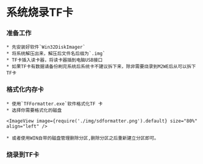 
# 系统烧录TF卡

### 准备工作

    * 先安装好软件`Win32DiskImager`
    * 将系统解压出来，解压后文件名后缀为`.img`
    * TF卡插入读卡器，将读卡器插到电脑USB接口
    * 如果TF卡有数据请备份刷完系统后系统卡不建议拆下来，除非需要烧录到M2WE后从可以拆下TF卡

### 格式化内存卡

    * 使用`TFFormatter.exe`软件格式化TF 卡
    * 选择你需要格式化的磁盘

    <ImageView image={require('./img/sdformatter.png').default} size="80%" align="left" />

    * 或者使用WIN自带的磁盘管理删除分区,删除分区之后重新建立分区即可。

### 烧录到TF卡

<WIN32 />